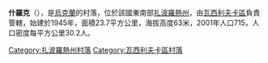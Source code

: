 {{coord|47|25|25|N|35|23|41|E|scale:100000|display=title}}

'''什羅克'''（{{lang-uk|Широке}}），是[[烏克蘭|烏克蘭]]的村落，位於該國東南部[[扎波羅熱州|扎波羅熱州]]，由[[瓦西利夫卡區|瓦西利夫卡區]]負責管轄，始建於1945年，面積23.7平方公里，海拔高度63米，2001年人口715，人口密度每平方公里30.2人。

[[Category:扎波羅熱州村落|Category:扎波羅熱州村落]]
[[Category:瓦西利夫卡區村落|Category:瓦西利夫卡區村落]]


{{Zaporizhia-geo-stub}}
